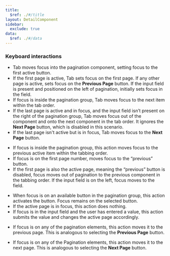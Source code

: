```yaml
---
title:
  $ref: ./#/title
layout: DetailComponent
sidebar:
  exclude: true
data:
  $ref: ./#/data
---
```


### Keyboard interactions

<KeyboardControls>
<KeyboardControl keyOrCombos="Tab">

- Tab moves focus into the pagination component, setting focus to the first active button.
- If the first page is active, Tab sets focus on the first page. If any other page is active, sets focus on the **Previous Page** button. If the input field is present and positioned on the left of pagination, initially sets focus in the field.
- If focus is inside the pagination group, Tab moves focus to the next item within the tab order.
- If the last page is active and in focus, and the input field isn’t present on the right of the pagination group, Tab moves focus out of the component and onto the next component in the tab order. It ignores the **Next Page** button, which is disabled in this scenario.
- If the last page isn't active but is in focus, Tab moves focus to the **Next Page** button.

</KeyboardControl>
<KeyboardControl keyOrCombos="Shift + Tab">

- If focus is inside the pagination group, this action moves focus to the previous active item within the tabbing order.
- If focus is on the first page number, moves focus to the “previous” button.
- If the first page is also the active page, meaning the “previous” button is disabled, focus moves out of pagination to the previous component in the tabbing order. If the input field is on the left, focus moves to the field.

</KeyboardControl>
<KeyboardControl keyOrCombos="Enter / Space">

- When focus is on an available button in the pagination group, this action activates the button. Focus remains on the selected button.
- If the active page is in focus, this action does nothing.
- If focus is in the input field and the user has entered a value, this action submits the value and changes the active page accordingly.

</KeyboardControl>
<KeyboardControl keyOrCombos="Alt + PageUp / Fn + Option + Up arrow">

- If focus is on any of the pagination elements, this action moves it to the previous page. This is analogous to selecting the **Previous Page** button.

</KeyboardControl>
<KeyboardControl keyOrCombos="Alt + PageDown / Fn + Option + Down arrow">

- If focus is on any of the Pagination elements, this action moves it to the next page. This is analogous to selecting the **Next Page** button.

</KeyboardControl>
</KeyboardControls>
